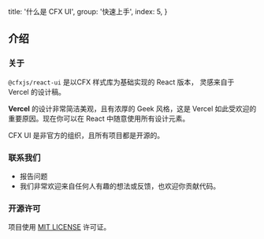 
  title: '什么是 CFX UI',
  group: '快速上手',
  index: 5,
}

## 介绍

### 关于

`@cfxjs/react-ui` 是以CFX 样式库为基础实现的 React 版本，
灵感来自于 <Link rel="nofollow" target="_blank" href="https://vercel.co/design">Vercel 的设计稿</Link>。

<b>Vercel</b> 的设计非常简洁美观，且有浓厚的 Geek 风格，这是 Vercel 如此受欢迎的重要原因。现在你可以在
React 中随意使用所有设计元素。

CFX UI 是非官方的组织，且所有项目都是开源的。

<Spacer y={3} />

### 联系我们

<!-- - <Link target="_blank" rel="nofollow" href="https://spectrum.chat/zeit-ui/general?tab=posts">
    在 Spectrum 上聊天
  </Link> -->
- <Link target="_blank" rel="nofollow" href="https://github.com/conflux-chain/react-ui/issues/new">
    报告问题
  </Link>
- 我们非常欢迎来自任何人有趣的想法或反馈，也欢迎你贡献代码。

<Spacer y={3} />

### 开源许可

项目使用 [MIT LICENSE](https://github.com/conflux-chain/react-ui/blob/master/LICENSE) 许可证。

